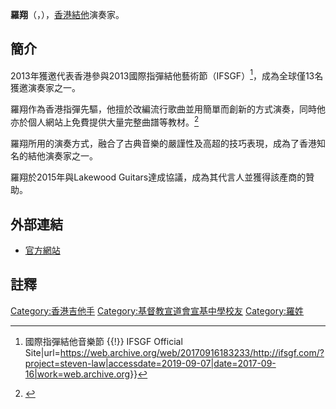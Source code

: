 {{multiple issues|
{{blpsources|time=2013-10-18T01:47:51+00:00}}
{{copyedit|time=2013-10-18T01:47:51+00:00}}
{{refimprove|time=2013-10-18T01:47:51+00:00}}
}}
{{藝人
|姓名 = 羅翔
|類型 = 演奏者
|圖片 = 
|圖片尺寸 = 
|圖片簡介 =
|本名 = 羅翔
|外文名 = 
|外文 = 
|羅馬拼音 =
|英文名 = Steven Law
|暱稱 =
|其他藝名 =
|國籍 = {{CNHK}}
|民族 =
|籍貫 =
|出生日期 = 3月17日
|出生地點 = 
|逝世日期 =
|逝世地點 =
|職業 = 結他演奏家，音樂家、編曲家
|語言 = [[粤语|粤语]]、[[普通话|普通话]]、[[英语|英语]]
|三圍 =
|配偶 =
|兒女 =
|父母 =
|音樂類型 = Classical, Fingerstyle
|演奏樂器 = [[古典結他|古典結他]]，[[指彈結他|指彈結他]]
|出道地點 =
|出道作 =
|出道日期 =
|代表作 =
|活躍年代 = 2010年到現在
|唱片公司 =
|經紀公司 =
|個人工作室 =
|網站 = http://stevenlawguitar.com/
https://www.youtube.com/stevenlawcheung
https://www.facebook.com/StevenLawCheung
|相關團體 =
|獎項 =
|IMDb =
|現任成員 =
|過往成員 =
|音樂專輯 =
|電影 =
|主持節目 =
|電視劇 =
|廣播劇 =
|舞台劇 =
|書籍 =
|academyawards =
|afiawards =
|arielaward =
|baftaawards =
|cesarawards =
|emmyawards =
|filmfareawards =
|geminiawards =
|goldenglobeawards =
|goldenraspberryawards =
|goyaawards =
|grammyawards =
|olivierawards =
|iftaawards =
|imageaward =
|nationalfilmawards =
|screenactorsguildawards =
|tonyawards =
}}
{{noteTA
|1=zh-hans:吉他;zh-hk:結他;zh-tw:吉他;
}}
'''羅翔'''（{{lang-en|Steven Law}}，{{bd||3月17日|||catIdx=L羅}}），[[香港|香港]][[結他|結他]]演奏家。

==簡介==
2013年獲邀代表香港參與2013國際指彈結他藝術節（IFSGF）<ref>{{Cite web|title=Steven Law {{!}} 國際指彈結他音樂節 {{!}} IFSGF Official Site|url=https://web.archive.org/web/20170916183233/http://ifsgf.com/?project=steven-law|accessdate=2019-09-07|date=2017-09-16|work=web.archive.org}}</ref>，成為全球僅13名獲邀演奏家之一。

羅翔作為香港指彈先驅，他擅於改編流行歌曲並用簡單而創新的方式演奏，同時他亦於個人網站上免費提供大量完整曲譜等教材。<ref>{{Citation|title=Only My Railgun - 科学の超電磁砲 "FingerStyle" (Steven Law)|url=https://www.youtube.com/watch?v=qI6ATTkWeyI|accessdate=2019-09-07|language=zh|archive-date=2017-10-28|archive-url=https://web.archive.org/web/20171028001519/https://www.youtube.com/watch?v=qI6ATTkWeyI|dead-url=no}}</ref> 

羅翔所用的演奏方式，融合了古典音樂的嚴謹性及高超的技巧表現，成為了香港知名的結他演奏家之一。

羅翔於2015年與Lakewood Guitars達成協議，成為其代言人並獲得該產商的贊助。

==外部連結==
* [http://stevenlawguitar.com/ 官方網站] {{Wayback|url=http://stevenlawguitar.com/ |date=20210419145546 }}

==註釋==
{{reflist}}

[[Category:香港吉他手|Category:香港吉他手]]
[[Category:基督教宣道會宣基中學校友|Category:基督教宣道會宣基中學校友]]
[[Category:羅姓|Category:羅姓]]